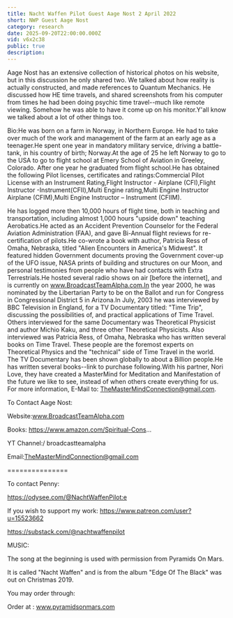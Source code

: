 ```yaml
---
title: Nacht Waffen Pilot Guest Aage Nost 2 April 2022
short: NWP Guest Aage Nost
category: research
date: 2025-09-20T22:00:00.000Z
vid: v6x2c38
public: true
description:
---
```

Aage Nost has an extensive collection of historical photos on his website, but in this discussion he only shared two. We talked about how reality is actually constructed, and made references to Quantum Mechanics. He discussed how HE time travels, and shared screenshots from his computer from times he had been doing psychic time travel--much like remote viewing. Somehow he was able to have it come up on his monitor.Y'all know we talked about a lot of other things too.

Bio:He was born on a farm in Norway, in Northern Europe. He had to take over much of the work and management of the farm at an early age as a teenager.He spent one year in mandatory military service, driving a battle-tank, in his country of birth; Norway.At the age of 25 he left Norway to go to the USA to go to flight school at Emery School of Aviation in Greeley, Colorado. After one year he graduated from flight school.He has obtained the following Pilot licenses, certificates and ratings:Commercial Pilot License with an Instrument Rating,Flight Instructor - Airplane (CFI),Flight Instructor -Instrument(CFII),Multi Engine rating,Multi Engine Instructor Airplane (CFIM),Multi Engine Instructor – Instrument (CFIIM).

He has logged more then 10,000 hours of flight time, both in teaching and transportation, including almost 1,000 hours "upside down" teaching Aerobatics.He acted as an Accident Prevention Counselor for the Federal Aviation Administration (FAA), and gave Bi-Annual flight reviews for re-certification of pilots.He co-wrote a book with author, Patricia Ress of Omaha, Nebraska, titled "Alien Encounters in America's Midwest". It featured hidden Government documents proving the Government cover-up of the UFO issue, NASA prints of building and structures on our Moon, and personal testimonies from people who have had contacts with Extra Terrestrials.He hosted several radio shows on air [before the internet], and is currently on www.BroadcastTeamAlpha.com.In the year 2000, he was nominated by the Libertarian Party to be on the Ballot and run for Congress in Congressional District 5 in Arizona.In July, 2003 he was interviewed by BBC Television in England, for a TV Documentary titled: "Time Trip", discussing the possibilities of, and practical applications of Time Travel. Others interviewed for the same Documentary was Theoretical Physicist and author Michio Kaku, and three other Theoretical Physicists. Also interviewed was Patricia Ress, of Omaha, Nebraska who has written several books on Time Travel. These people are the foremost experts on Theoretical Physics and the "technical" side of Time Travel in the world. The TV Documentary has been shown globally to about a Billion people.He has written several books--link to purchase following.With his partner, Nori Love, they have created a MasterMind for Meditation and Manifestation of the future we like to see, instead of when others create everything for us. For more information, E-Mail to: TheMasterMindConnection@gmail.com.

To Contact Aage Nost:

Website:www.BroadcastTeamAlpha.com

Books: https://www.amazon.com/Spiritual-Cons...

YT Channel:/ broadcastteamalpha

Email:TheMasterMindConnection@gmail.com

===============

To contact Penny:

https://odysee.com/@NachtWaffenPilot:e

If you wish to support my work: https://www.patreon.com/user?u=15523662

https://substack.com/@nachtwaffenpilot

MUSIC:

The song at the beginning is used with permission from Pyramids On Mars.

It is called "Nacht Waffen" and is from the album "Edge Of The Black" was out on Christmas 2019.

You may order through:

Order at : www.pyramidsonmars.com
